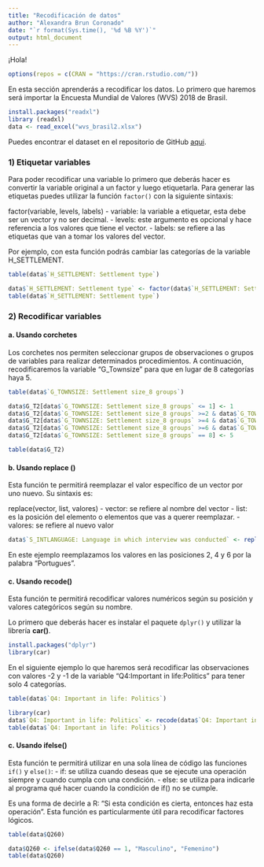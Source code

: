 ---
title: "Recodificación de datos"
author: "Alexandra Brun Coronado"
date: "`r format(Sys.time(), '%d %B %Y')`"
output: html_document
---

¡Hola!

```{r echo=FALSE}
options(repos = c(CRAN = "https://cran.rstudio.com/"))
```


En esta sección aprenderás a recodificar los datos. Lo primero que haremos será importar la Encuesta Mundial de Valores (WVS) 2018 de Brasil.

```{r message=FALSE, warning=FALSE}
install.packages("readxl")
library (readxl)
data <- read_excel("wvs_brasil2.xlsx")
```

Puedes encontrar el dataset en el repositorio de GitHub [aqui](https://github.com/HBurkli/statistics-for-social-sciences.github.io/blob/main/Bases_de_datos/wvs_brasil2.xlsx).

### 1) Etiquetar variables

Para poder recodificar una variable lo primero que deberás hacer es convertir la variable original a un factor y luego etiquetarla. Para generar las etiquetas puedes utilizar la función `factor()` con la siguiente sintaxis: 

factor(variable, levels, labels) 
- variable: la variable a etiquetar, esta debe ser un vector y no ser decimal. 
- levels: este argumento es opcional y hace referencia a los valores que tiene el vector. 
- labels: se refiere a las etiquetas que van a tomar los valores del vector. 

Por ejemplo, con esta función podrás cambiar las categorías de la variable H_SETTLEMENT.

```{r}
table(data$`H_SETTLEMENT: Settlement type`)
```

```{r}
data$`H_SETTLEMENT: Settlement type` <- factor(data$`H_SETTLEMENT: Settlement type`, levels = c(1:5), labels = c("Capital", "Centro_regional","Centro_local","Otra_ciudad","Villa"))
table(data$`H_SETTLEMENT: Settlement type`)
```

### 2) Recodificar variables 

#### a. Usando corchetes 

Los corchetes nos permiten seleccionar grupos de observaciones o grupos de variables para realizar determinados procedimientos. A continuación, recodificaremos la variable "G_Townsize" para que en lugar de 8 categorías haya 5.

```{r}
table(data$`G_TOWNSIZE: Settlement size_8 groups`)
```

```{r message=FALSE, warning=FALSE}
data$G_T2[data$`G_TOWNSIZE: Settlement size_8 groups` <= 1] <- 1
data$G_T2[data$`G_TOWNSIZE: Settlement size_8 groups` >=2 & data$`G_TOWNSIZE: Settlement size_8 groups` <=3] <- 2
data$G_T2[data$`G_TOWNSIZE: Settlement size_8 groups` >=4 & data$`G_TOWNSIZE: Settlement size_8 groups` <=5] <- 3
data$G_T2[data$`G_TOWNSIZE: Settlement size_8 groups` >=6 & data$`G_TOWNSIZE: Settlement size_8 groups` <=7] <- 4
data$G_T2[data$`G_TOWNSIZE: Settlement size_8 groups` == 8] <- 5

table(data$G_T2)
```

#### b. Usando replace ()

Esta función te permitirá reemplazar el valor específico de un vector por uno nuevo. Su sintaxis es: 

replace(vector, list, valores) 
- vector: se refiere al nombre del vector 
- list: es la posición del elemento o elementos que vas a querer reemplazar. 
- valores: se refiere al nuevo valor 

```{r}
data$`S_INTLANGUAGE: Language in which interview was conducted` <- replace(data$`S_INTLANGUAGE: Language in which interview was conducted`, list=c(2,4,6), values=c("Portugues", "Portugues","Portugues")) 
```

En este ejemplo reemplazamos los valores en las posiciones 2, 4 y 6 por la palabra "Portugues".

#### c. Usando recode()

Esta función te permitirá recodificar valores numéricos según su posición y valores categóricos según su nombre.  

Lo primero que deberás hacer es instalar el paquete `dplyr()` y utilizar la librería **car()**. 

```{r message=FALSE, warning=FALSE}
install.packages("dplyr") 
library(car) 
```

En el siguiente ejemplo lo que haremos será recodificar las observaciones con valores -2 y -1 de la variable "Q4:Important in life:Politics" para tener solo 4 categorías.

```{r}
table(data$`Q4: Important in life: Politics`)
```

```{r}
library(car)
data$`Q4: Important in life: Politics` <- recode(data$`Q4: Important in life: Politics`, "-2=1; -1=1") 
table(data$`Q4: Important in life: Politics`) 
```

#### c. Usando ifelse()

Esta función te permitirá utilizar en una sola línea de código las funciones `if()` y `else()`: 
- if: se utiliza cuando deseas que se ejecute una operación siempre y cuando cumpla con una condición. 
- else: se utiliza para indicarle al programa qué hacer cuando la condición de if() no se cumple.  

Es una forma de decirle a R: "Si esta condición es cierta, entonces haz esta operación". Esta función es particularmente útil para recodificar factores lógicos.

```{r}
table(data$Q260)
```


```{r}
data$Q260 <- ifelse(data$Q260 == 1, "Masculino", "Femenino") 
table(data$Q260)
```















